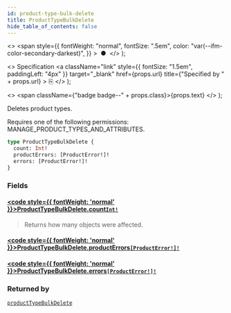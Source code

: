 ```yaml
---
id: product-type-bulk-delete
title: ProductTypeBulkDelete
hide_table_of_contents: false
---
```


  <>
    <span
      style={{
        fontWeight: "normal",
        fontSize: ".5em",
        color: "var(--ifm-color-secondary-darkest)",
      }}
    >
      &nbsp;●&nbsp;
    </span>
  </>
);

  <>
    Specification
    <a
      className="link"
      style={{ fontSize: "1.5em", paddingLeft: "4px" }}
      target="\_blank"
      href={props.url}
      title={"Specified by " + props.url}
    >
      ⎘
    </a>
  </>
);

  <>
    <span className={"badge badge--" + props.class}>{props.text}</span>
  </>
);

Deletes product types.

Requires one of the following permissions: MANAGE_PRODUCT_TYPES_AND_ATTRIBUTES.

```graphql
type ProductTypeBulkDelete {
  count: Int!
  productErrors: [ProductError!]!
  errors: [ProductError!]!
}
```

### Fields

#### [<code style={{ fontWeight: 'normal' }}>ProductTypeBulkDelete.<b>count</b></code>](#)<Bullet />[`Int!`](../../api-reference/miscellaneous/scalars/int) <Badge class="secondary" text="non-null"/> <Badge class="secondary" text="scalar"/> <Badge class="secondary" text="miscellaneous"/>

> Returns how many objects were affected.

#### [<code style={{ fontWeight: 'normal' }}>ProductTypeBulkDelete.<b>productErrors</b></code>](#)<Bullet />[`[ProductError!]!`](../../api-reference/products/objects/product-error) <Badge class="secondary" text="non-null"/> <Badge class="secondary" text="object"/> <Badge class="secondary" text="products"/>

>

#### [<code style={{ fontWeight: 'normal' }}>ProductTypeBulkDelete.<b>errors</b></code>](#)<Bullet />[`[ProductError!]!`](../../api-reference/products/objects/product-error) <Badge class="secondary" text="non-null"/> <Badge class="secondary" text="object"/> <Badge class="secondary" text="products"/>

>

### Returned by

[`productTypeBulkDelete`](../../api-reference/products/mutations/product-type-bulk-delete) <Badge class="secondary" text="mutation"/>
